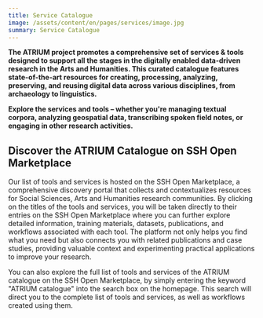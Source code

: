 ```yaml
---
title: Service Catalogue
image: /assets/content/en/pages/services/image.jpg
summary: Service Catalogue
---
```

**The ATRIUM project promotes a comprehensive set of services & tools designed to support all the stages in the digitally enabled data-driven research in the Arts and Humanities. This curated catalogue features state-of-the-art resources for creating, processing, analyzing, preserving, and reusing digital data across various disciplines, from archaeology to linguistics.**

**Explore the services and tools – whether you're managing textual corpora, analyzing geospatial data, transcribing spoken field notes, or engaging in other research activities.**

## Discover the ATRIUM Catalogue on SSH Open Marketplace

Our list of tools and services is hosted on the SSH Open Marketplace, a comprehensive discovery portal that collects and contextualizes resources for Social Sciences, Arts and Humanities research communities. By clicking on the titles of the tools and services, you will be taken directly to their entries on the SSH Open Marketplace where you can further explore detailed information, training materials, datasets, publications, and workflows associated with each tool. The platform not only helps you find what you need but also connects you with related publications and case studies, providing valuable context and experimenting practical applications to improve your research.

You can also explore the full list of tools and services of the ATRIUM catalogue on the SSH Open Marketplace, by simply entering the keyword "ATRIUM catalogue" into the search box on the homepage. This search will direct you to the complete list of tools and services, as well as workflows created using them.
